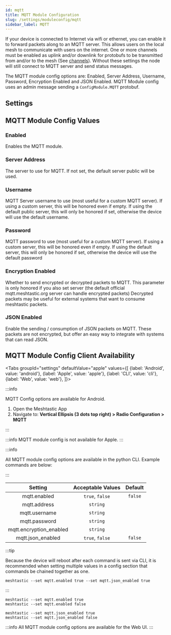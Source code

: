 ```yaml
---
id: mqtt
title: MQTT Module Configuration
slug: /settings/moduleconfig/mqtt
sidebar_label: MQTT
---
```



If your device is connected to Internet via wifi or ethernet, you can enable it to forward packets along to an MQTT server. This allows users on the local mesh to communicate with users on the internet. One or more channels must be enabled as uplink and/or downlink for protobufs to be transmitted from and/or to the mesh (See [channels](/docs/settings/config/channels#downlink-enabled)). Without these settings the node will still connect to MQTT server and send status messages.

The MQTT module config options are: Enabled, Server Address, Username, Password, Encryption Enabled and JSON Enabled. MQTT Module config uses an admin message sending a `ConfigModule.MQTT` protobuf.

## Settings

## MQTT Module Config Values

### Enabled

Enables the MQTT module.

### Server Address

The server to use for MQTT. If not set, the default server public will be used.

### Username

MQTT Server username to use (most useful for a custom MQTT server). If using a custom server, this will be honored even if empty. If using the default public server, this will only be honored if set, otherwise the device will use the default username.

### Password

MQTT password to use (most useful for a custom MQTT server). If using a custom server, this will be honored even if empty. If using the default server, this will only be honored if set, otherwise the device will use the default password

### Encryption Enabled

Whether to send encrypted or decrypted packets to MQTT. This parameter is only honored if you also set server (the default official mqtt.meshtastic.org server can handle encrypted packets) Decrypted packets may be useful for external systems that want to consume meshtastic packets.

### JSON Enabled

Enable the sending / consumption of JSON packets on MQTT. These packets are not encrypted, but offer an easy way to integrate with systems that can read JSON.

## MQTT Module Config Client Availability

<Tabs
groupId="settings"
defaultValue="apple"
values={[
{label: 'Android', value: 'android'},
{label: 'Apple', value: 'apple'},
{label: 'CLI', value: 'cli'},
{label: 'Web', value: 'web'},
]}>
<TabItem value="android">

:::info

MQTT Config options are available for Android.

1. Open the Meshtastic App
2. Navigate to: **Vertical Ellipsis (3 dots top right) > Radio Configuration > MQTT**

:::

</TabItem>
<TabItem value="apple">

:::info
MQTT module config is not available for Apple.
:::

</TabItem>
<TabItem value="cli">

:::info

All MQTT module config options are available in the python CLI. Example commands are below:

:::

|         Setting         | Acceptable Values | Default |
| :---------------------: | :---------------: | :-----: |
|      mqtt.enabled       |  `true`, `false`  | `false` |
|      mqtt.address       |     `string`      |         |
|      mqtt.username      |     `string`      |         |
|      mqtt.password      |     `string`      |         |
| mqtt.encryption_enabled |     `string`      |         |
|    mqtt.json_enabled    |  `true`, `false`  | `false` |

:::tip

Because the device will reboot after each command is sent via CLI, it is recommended when setting multiple values in a config section that commands be chained together as one.

```shell title="Example:"
meshtastic --set mqtt.enabled true --set mqtt.json_enabled true
```

:::

```shell title="Enable/Disable MQTT Module"
meshtastic --set mqtt.enabled true
meshtastic --set mqtt.enabled false
```

```shell title="Enable/Disable MQTT JSON"
meshtastic --set mqtt.json_enabled true
meshtastic --set mqtt.json_enabled false
```

  </TabItem>
  <TabItem value="web">

:::info
All MQTT module config options are available for the Web UI.
:::

  </TabItem>
</Tabs>
